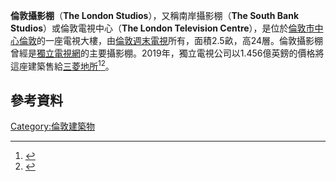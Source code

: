 {{Infobox building
| name       = The London Studios
| native_name=
| former_names        = The South Bank Television Centre
| alternate_names     = The ITV Studios<br>London Television Centre<br>ITV Towers
| image               = Kenthouse (1).jpg
| caption             = 
| map_type            = Greater London 
| latitude            = 51.50733 
| longitude           = -0.11237 
| coordinates_display = inline,title
| location_country    = [[英格蘭|英格蘭]]
| building_type       = 電視攝影棚
| architectural_style =
| structural_system   = 
| cost                = 
| ren_cost            =
| location            = [[倫敦|倫敦]][[滑鐵盧_(倫敦)|滑鐵盧]]
| address             = [[英國|英國]]SE1 9LT[[大倫敦地區|大倫敦地區]][[倫敦|倫敦]]58-72 Upper Ground<ref>{{Cite web |url=http://www.yelp.co.uk/biz/itv-london-studios-london |title=存档副本 |access-date=2016-03-27 |archive-date=2017-03-16 |archive-url=https://web.archive.org/web/20170316024418/https://www.yelp.co.uk/biz/itv-london-studios-london |dead-url=no }}</ref>
| client              = 
| owner               = [[獨立電視公司|獨立電視公司]]
| current_tenants     = [[獨立電視台|獨立電視台]]、[[BBC|BBC]]、[[英國第四台|英國第四台]]、[[半島電視台|半島電視台]]、[[英國氣象局|英國氣象局]]
| landlord            = 
| coordinates         = 
| start_date          = 1969
| completion_date     = 1972
| inauguration_date   = 
| renovation_date     =
| demolition_date     =
| destruction_date    =
| altitude            = {{convert|85|m|ft|0|abbr=on}}
| diameter            =
| other_dimensions    =
| floor_count         = 24 
| floor_area          = 2.5 acres
| main_contractor     = [[Higgs_and_Hill|Higgs and Hill]]
| architect           = [[EPR_Architects|EPR Architects]]
| architecture_firm   = 
| structural_engineer = Clarke Nicholls and Marcel, Civil and Structural Engineers
| services_engineer   = 
| civil_engineer      = 
| other_designers     = 
| quantity_surveyor   =
| awards              =
| ren_architect       =
| ren_firm            =
| ren_str_engineer    =
| ren_serv_engineer   =
| ren_civ_engineer    =
| ren_oth_designers   =
| ren_qty_surveyor    =
| ren_awards          =
| references          =
| website             = [http://www.londonstudios.co.uk www.londonstudios.co.uk]
}}
'''倫敦攝影棚'''（'''The London Studios'''），又稱南岸攝影棚（'''The South Bank Studios'''）或倫敦電視中心（'''The London Television Centre'''），是位於[[倫敦市中心|倫敦市中心]][[滑鐵盧_(倫敦)|倫敦]]的一座電視大樓，由[[倫敦週末電視|倫敦週末電視]]所有，面積2.5畝，高24層。倫敦攝影棚曾經是[[獨立電視網|獨立電視網]]的主要攝影棚。2019年，獨立電視公司以1.456億英鎊的價格將這座建築售給[[三菱地所|三菱地所]]<ref name="televisualsale">{{cite news |title=ITV sells off London Television Centre |url=http://www.televisual.com/news-detail/ITV-sells-off-London-Television-Centre_nid-8316.html |access-date=8 November 2019 |work=Televisual |date=8 November 2019 |archive-date=2019-11-08 |archive-url=https://web.archive.org/web/20191108220956/http://www.televisual.com/news-detail/ITV-sells-off-London-Television-Centre_nid-8316.html |dead-url=no }}</ref><ref name="tvbeuropesale">{{cite news |title=ITV confirms South Bank studios sale |url=https://www.tvbeurope.com/business/itv-confirms-south-bank-studios-sale |access-date=8 November 2019 |work=TVBEurope |date=8 November 2019 |archive-date=2021-01-24 |archive-url=https://web.archive.org/web/20210124115342/https://www.tvbeurope.com/business/itv-confirms-south-bank-studios-sale |dead-url=no }}</ref>。
==參考資料==
{{Reflist}}
[[Category:倫敦建築物|Category:倫敦建築物]]